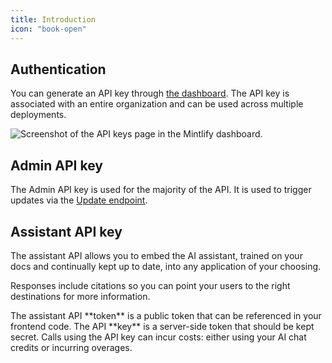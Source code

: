 ```yaml
---
title: Introduction
icon: "book-open"
---
```


## Authentication

You can generate an API key through [the dashboard](https://dashboard.mintlify.com/settings/organization/api-keys). The API key is associated with an entire organization and can be used across multiple deployments.

<Frame>
  <img alt="Screenshot of the API keys page in the Mintlify dashboard." src="/images/external-api-key.png" />
</Frame>

## Admin API key

The Admin API key is used for the majority of the API. It is used to trigger updates via the [Update endpoint](/api-reference/update/trigger).

## Assistant API key

The assistant API allows you to embed the AI assistant, trained on your docs and continually kept up to date, into any application of your choosing.

Responses include citations so you can point your users to the right destinations for more information.

<Note>
  The assistant API **token** is a public token that can be referenced in your frontend code. The API **key** is a server-side token that should be kept secret. Calls using the API key can incur costs: either using your AI chat credits or incurring overages.
</Note>
